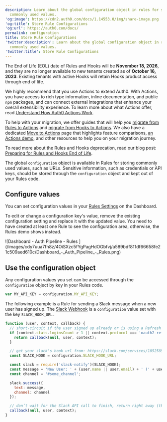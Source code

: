 ```yaml
---
description: Learn about the global configuration object in rules for storing
  commonly used values.
'og:image': https://cdn2.auth0.com/docs/1.14553.0/img/share-image.png
'og:title': Store Rule Configurations
'og:url': https://auth0.com/docs/
permalink: configuration
title: Store Rule Configurations
'twitter:description': Learn about the global configuration object in rules for storing
  commonly used values.
'twitter:title': Store Rule Configurations
---
```

<Warning>

The End of Life (EOL) date of Rules and Hooks will be **November 18, 2026**, and they are no longer available to new tenants created as of **October 16, 2023**. Existing tenants with active Hooks will retain Hooks product access through end of life.

We highly recommend that you use Actions to extend Auth0. With Actions, you have access to rich type information, inline documentation, and public `npm` packages, and can connect external integrations that enhance your overall extensibility experience. To learn more about what Actions offer, read [Understand How Auth0 Actions Work](/docs/customize/actions/actions-overview).

To help with your migration, we offer guides that will help you [migrate from Rules to Actions](/docs/customize/actions/migrate/migrate-from-rules-to-actions) and [migrate from Hooks to Actions](/docs/customize/actions/migrate/migrate-from-hooks-to-actions). We also have a dedicated [Move to Actions](https://auth0.com/extensibility/movetoactions) page that highlights feature comparisons, [an Actions demo](https://www.youtube.com/watch?v=UesFSY1klrI), and other resources to help you on your migration journey.

To read more about the Rules and Hooks deprecation, read our blog post: [Preparing for Rules and Hooks End of Life](https://auth0.com/blog/preparing-for-rules-and-hooks-end-of-life/).

</Warning>

The global `configuration` object is available in Rules for storing commonly used values, such as URLs. Sensitive information, such as credentials or API keys, should be stored through the `configuration` object and kept out of your Rules code.

## Configure values

You can set configuration values in your [Rules Settings](https://manage.auth0.com/#/rules/) on the Dashboard.

To edit or change a configuration key's value, remove the existing configuration setting and replace it with the updated value. You need to have created at least one Rule to see the configuration area, otherwise, the Rules demo shows instead.

<Frame>![Dashboard - Auth Pipeline - Rules ](/images/cdy7uua7fh8z/4OiSXzc5fYgPagHdOGbfvj/a589bdf811df66658fe21c509aed610c/Dashboard_-_Auth_Pipeline_-_Rules.png)</Frame>

## Use the configuration object

Any configuration values you set can be accessed through the `configuration` object by key in your Rules code.

```javascript lines
var MY_API_KEY = configuration.MY_API_KEY;
```






The following example is a Rule for sending a Slack message when a new user has signed up. The [Slack Webhook](https://api.slack.com/incoming-webhooks) is a `configuration` value set with the key `SLACK_HOOK_URL`.

```javascript lines
function (user, context, callback) {
  // short-circuit if the user signed up already or is using a Refresh Token
  if (context.stats.loginsCount > 1 || context.protocol === 'oauth2-refresh-token') {
    return callback(null, user, context);
  }

  // get your slack's hook url from: https://slack.com/services/10525858050
  const SLACK_HOOK = configuration.SLACK_HOOK_URL;

  const slack = require('slack-notify')(SLACK_HOOK);
  const message = 'New User: ' + (user.name || user.email) + ' (' + user.email + ')';
  const channel = '#some_channel';

  slack.success({
    text: message,
    channel: channel
  });

  // don’t wait for the Slack API call to finish, return right away (the request will continue on the sandbox)`
  callback(null, user, context);
}
```



